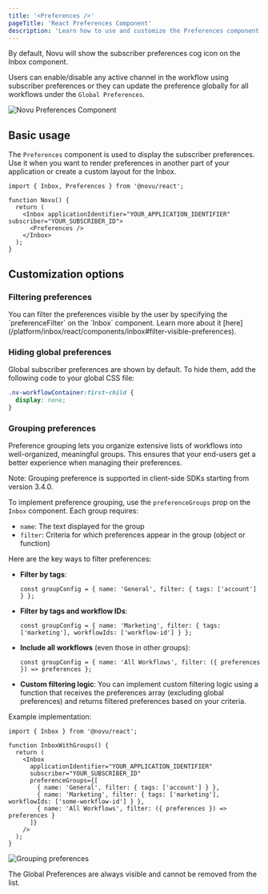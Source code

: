 ```yaml
---
title: '<Preferences />'
pageTitle: 'React Preferences Component'
description: 'Learn how to use and customize the Preferences component in React to manage notification settings.'
---
```


By default, Novu will show the subscriber preferences cog icon on the Inbox component.

Users can enable/disable any active channel in the workflow using subscriber preferences or they can update the preference globally for all workflows under the `Global Preferences`.

<img
  src="/images/inbox/preferences@2x.png"
  alt="Novu Preferences Component"
/>

## Basic usage

The `Preferences` component is used to display the subscriber preferences. Use it when you want to render preferences in another part of your application or create a custom layout for the Inbox.

```tsx
import { Inbox, Preferences } from '@novu/react';

function Novu() {
  return (
    <Inbox applicationIdentifier="YOUR_APPLICATION_IDENTIFIER" subscriber="YOUR_SUBSCRIBER_ID">
      <Preferences />
    </Inbox>
  );
}
```

## Customization options

### Filtering preferences

<Callout type="info">
  You can filter the preferences visible by the user by specifying the `preferenceFilter` on the
  `Inbox` component. Learn more about it
  [here](/platform/inbox/react/components/inbox#filter-visible-preferences).
</Callout>

### Hiding global preferences

Global subscriber preferences are shown by default. To hide them, add the following code to your global CSS file:

```css
.nv-workflowContainer:first-child {
  display: none;
}
```

### Grouping preferences

Preference grouping lets you organize extensive lists of workflows into well-organized, meaningful groups. This ensures that your end-users get a better experience when managing their preferences.
 
<Callout type="info">
  Note: Grouping preference is supported in client-side SDKs starting from version 3.4.0.
</Callout>

To implement preference grouping, use the `preferenceGroups` prop on the `Inbox` component. Each group requires:

- `name`: The text displayed for the group
- `filter`: Criteria for which preferences appear in the group (object or function)

Here are the key ways to filter preferences:

- **Filter by tags**:
   ```tsx
   const groupConfig = { name: 'General', filter: { tags: ['account'] } };
   ```

- **Filter by tags and workflow IDs**:
   ```tsx
   const groupConfig = { name: 'Marketing', filter: { tags: ['marketing'], workflowIds: ['workflow-id'] } };
   ```

- **Include all workflows** (even those in other groups):
   ```tsx
   const groupConfig = { name: 'All Workflows', filter: ({ preferences }) => preferences };
   ```

- **Custom filtering logic**:
   You can implement custom filtering logic using a function that receives the preferences array (excluding global preferences) and returns filtered preferences based on your criteria.

Example implementation:

```tsx
import { Inbox } from '@novu/react';

function InboxWithGroups() {
  return (
    <Inbox
      applicationIdentifier="YOUR_APPLICATION_IDENTIFIER"
      subscriber="YOUR_SUBSCRIBER_ID"
      preferenceGroups={[
        { name: 'General', filter: { tags: ['account'] } },
        { name: 'Marketing', filter: { tags: ['marketing'], workflowIds: ['some-workflow-id'] } },
        { name: 'All Workflows', filter: ({ preferences }) => preferences }
      ]}
    />
  );
}
```
<img
  src="/images/inbox/preference-groups.png"
  alt="Grouping preferences"
  className="rounded-lg border w-[800px]"
/>

<Callout type="info">
  The Global Preferences are always visible and cannot be removed from the list.
</Callout>
